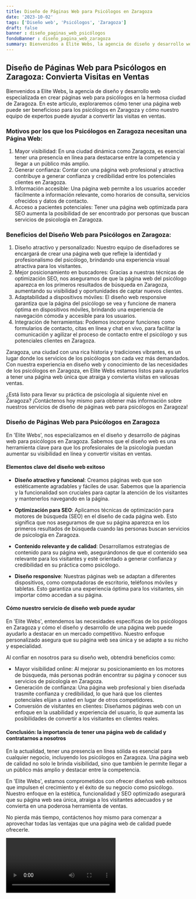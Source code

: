 ```yaml
---
title: Diseño de Páginas Web para Psicólogos en Zaragoza
date: '2023-10-02'
tags: ['Diseño web', 'Psicólogos', 'Zaragoza']
draft: false
banner : diseño_paginas_web_psicólogos
fondoBanner : diseño_pagina_web_zaragoza
summary: Bienvenidos a Elite Webs, la agencia de diseño y desarrollo web especializada en crear páginas web para psicólogos en la hermosa ciudad de Zaragoza. En este artículo, exploraremos cómo tener una página web puede ser beneficioso para los psicólogos en Zaragoza y cómo nuestro equipo de expertos puede ayudar a convertir las visitas en ventas.
---
```


## Diseño de Páginas Web para Psicólogos en Zaragoza: Convierta Visitas en Ventas

Bienvenidos a Elite Webs, la agencia de diseño y desarrollo web especializada en crear páginas web para psicólogos en la hermosa ciudad de Zaragoza. En este artículo, exploraremos cómo tener una página web puede ser beneficioso para los psicólogos en Zaragoza y cómo nuestro equipo de expertos puede ayudar a convertir las visitas en ventas.

### Motivos por los que los Psicólogos en Zaragoza necesitan una Página Web:
1. Mayor visibilidad: En una ciudad dinámica como Zaragoza, es esencial tener una presencia en línea para destacarse entre la competencia y llegar a un público más amplio.
2. Generar confianza: Contar con una página web profesional y atractiva contribuye a generar confianza y credibilidad entre los potenciales clientes en Zaragoza.
3. Información accesible: Una página web permite a los usuarios acceder fácilmente a información relevante, como horarios de consulta, servicios ofrecidos y datos de contacto.
4. Acceso a pacientes potenciales: Tener una página web optimizada para SEO aumenta la posibilidad de ser encontrado por personas que buscan servicios de psicología en Zaragoza.

### Beneficios del Diseño Web para Psicólogos en Zaragoza:
1. Diseño atractivo y personalizado: Nuestro equipo de diseñadores se encargará de crear una página web que refleje la identidad y profesionalismo del psicólogo, brindando una experiencia visual atractiva para los visitantes.
2. Mejor posicionamiento en buscadores: Gracias a nuestras técnicas de optimización SEO, nos aseguramos de que la página web del psicólogo aparezca en los primeros resultados de búsqueda en Zaragoza, aumentando su visibilidad y oportunidades de captar nuevos clientes.
3. Adaptabilidad a dispositivos móviles: El diseño web responsive garantiza que la página del psicólogo se vea y funcione de manera óptima en dispositivos móviles, brindando una experiencia de navegación cómoda y accesible para los usuarios.
4. Integración de herramientas: Podemos incorporar funciones como formularios de contacto, citas en línea y chat en vivo, para facilitar la comunicación y agilizar el proceso de contacto entre el psicólogo y sus potenciales clientes en Zaragoza.

Zaragoza, una ciudad con una rica historia y tradiciones vibrantes, es un lugar donde los servicios de los psicólogos son cada vez más demandados. Con nuestra experiencia en diseño web y conocimiento de las necesidades de los psicólogos en Zaragoza, en Elite Webs estamos listos para ayudarlos a tener una página web única que atraiga y convierta visitas en valiosas ventas.

¿Está listo para llevar su práctica de psicología al siguiente nivel en Zaragoza? ¡Contáctenos hoy mismo para obtener más información sobre nuestros servicios de diseño de páginas web para psicólogos en Zaragoza!

<GifSeo />

<Cta />

### Diseño de Páginas Web para Psicólogos en Zaragoza

En 'Elite Webs', nos especializamos en el diseño y desarrollo de páginas web para psicólogos en Zaragoza. Sabemos que el diseño web es una herramienta clave para que los profesionales de la psicología puedan aumentar su visibilidad en línea y convertir visitas en ventas.

#### Elementos clave del diseño web exitoso

- **Diseño atractivo y funcional**: Creamos páginas web que son estéticamente agradables y fáciles de usar. Sabemos que la apariencia y la funcionalidad son cruciales para captar la atención de los visitantes y mantenerlos navegando en la página.

- **Optimización para SEO**: Aplicamos técnicas de optimización para motores de búsqueda (SEO) en el diseño de cada página web. Esto significa que nos aseguramos de que su página aparezca en los primeros resultados de búsqueda cuando las personas buscan servicios de psicología en Zaragoza.

- **Contenido relevante y de calidad**: Desarrollamos estrategias de contenido para su página web, asegurándonos de que el contenido sea relevante para los visitantes y esté orientado a generar confianza y credibilidad en su práctica como psicólogo.

- **Diseño responsive**: Nuestras páginas web se adaptan a diferentes dispositivos, como computadoras de escritorio, teléfonos móviles y tabletas. Esto garantiza una experiencia óptima para los visitantes, sin importar cómo accedan a su página.

#### Cómo nuestro servicio de diseño web puede ayudar

En 'Elite Webs', entendemos las necesidades específicas de los psicólogos en Zaragoza y cómo el diseño y desarrollo de una página web puede ayudarlo a destacar en un mercado competitivo. Nuestro enfoque personalizado asegura que su página web sea única y se adapte a su nicho y especialidad.

Al confiar en nosotros para su diseño web, obtendrá beneficios como:
- Mayor visibilidad online: Al mejorar su posicionamiento en los motores de búsqueda, más personas podrán encontrar su página y conocer sus servicios de psicología en Zaragoza.
- Generación de confianza: Una página web profesional y bien diseñada trasmite confianza y credibilidad, lo que hará que los clientes potenciales elijan a usted en lugar de otros competidores.
- Conversión de visitantes en clientes: Diseñamos páginas web con un enfoque en la usabilidad y experiencia del usuario, lo que aumenta las posibilidades de convertir a los visitantes en clientes reales.

#### Conclusión: la importancia de tener una página web de calidad y contratarnos a nosotros

En la actualidad, tener una presencia en línea sólida es esencial para cualquier negocio, incluyendo los psicólogos en Zaragoza. Una página web de calidad no solo le brinda visibilidad, sino que también le permite llegar a un público más amplio y destacar entre la competencia.

En 'Elite Webs', estamos comprometidos con ofrecer diseños web exitosos que impulsen el crecimiento y el éxito de su negocio como psicólogo. Nuestro enfoque en la estética, funcionalidad y SEO optimizado asegurará que su página web sea única, atraiga a los visitantes adecuados y se convierta en una poderosa herramienta de ventas.

No pierda más tiempo, contáctenos hoy mismo para comenzar a aprovechar todas las ventajas que una página web de calidad puede ofrecerle.

<Video />

<CtaBot job='Psicólogos' city='Zaragoza'/>

<Gmaps query='Zaragoza+españa+maps' />